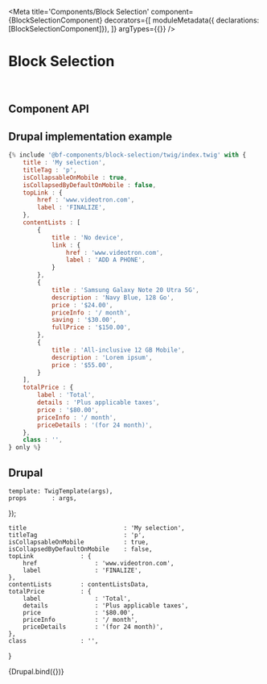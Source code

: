 

<Meta
    title='Components/Block Selection'
    component={BlockSelectionComponent}
    decorators={[
        moduleMetadata({ declarations: [BlockSelectionComponent]}),
    ]}
    argTypes={{}}
/>

# Block Selection

<br/>



## Component API

<ArgsTable of={BlockSelectionComponent} />



## Drupal implementation example

```jsx
{% include '@bf-components/block-selection/twig/index.twig' with {
    title : 'My selection',
    titleTag : 'p',
    isCollapsableOnMobile : true,
    isCollapsedByDefaultOnMobile : false,
    topLink : {
        href : 'www.videotron.com',
        label : 'FINALIZE',
    },
    contentLists : [
        {
            title : 'No device',
            link : {
                href : 'www.videotron.com',
                label : 'ADD A PHONE',
            }
        },
        {
            title : 'Samsung Galaxy Note 20 Utra 5G',
            description : 'Navy Blue, 128 Go',
            price : '$24.00',
            priceInfo : '/ month',
            saving : '$30.00',
            fullPrice : '$150.00',
        },
        {
            title : 'All-inclusive 12 GB Mobile',
            description : 'Lorem ipsum',
            price : '$55.00',
        }
    ],
    totalPrice : {
        label : 'Total',
        details : 'Plus applicable taxes',
        price : '$80.00',
        priceInfo : '/ month',
        priceDetails : '(for 24 month)',
    },
    class : '',
} only %}
```



## Drupal

    template: TwigTemplate(args),
    props       : args,
});

    title                           : 'My selection',
    titleTag                        : 'p',
    isCollapsableOnMobile           : true,
    isCollapsedByDefaultOnMobile    : false,
    topLink             : {
        href                : 'www.videotron.com',
        label               : 'FINALIZE',
    },
    contentLists        : contentListsData,
    totalPrice          : {
        label               : 'Total',
        details             : 'Plus applicable taxes',
        price               : '$80.00',
        priceInfo           : '/ month',
        priceDetails        : '(for 24 month)',
    },
    class               : '',
}

<Canvas withSource='none'>
    <Story
        name='Drupal'
        height='600px'
        args={{
            ...commonProps
        }}
    >
        {Drupal.bind({})}
    </Story>
</Canvas>